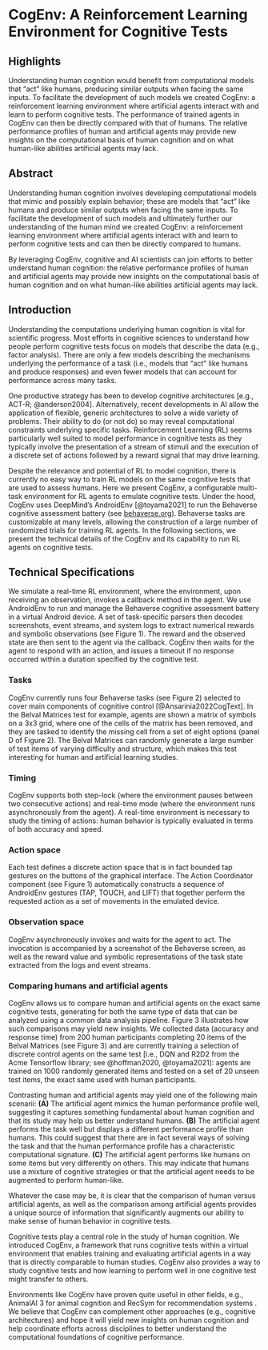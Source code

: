 # CogEnv: A Reinforcement Learning Environment for Cognitive Tests

## Highlights {.unnumbered}

Understanding human cognition would benefit from computational models that “act” like humans, producing similar outputs when facing the same inputs.
To facilitate the development of such models we created CogEnv: a reinforcement learning environment where artificial agents interact with and learn to perform cognitive tests.
The performance of trained agents in CogEnv can then be directly compared with that of humans. The relative performance profiles of human and artificial agents may provide new insights on the computational basis of human cognition and on what human-like abilities artificial agents may lack.
 

## Abstract {.unnumbered}

Understanding human cognition involves developing computational models that mimic and possibly explain behavior; these are models that “act” like humans and produce similar outputs when facing the same inputs. To facilitate the development of such models and ultimately further our understanding of the human mind we created CogEnv: a reinforcement learning environment where artificial agents interact with and learn to perform cognitive tests and can then be directly compared to humans.

By leveraging CogEnv, cognitive and AI scientists can join efforts to better understand human cognition: the relative performance profiles of human and artificial agents may provide new insights on the computational basis of human cognition and on what human-like abilities artificial agents may lack.


## Introduction

Understanding the computations underlying human cognition is vital for scientific progress. Most efforts in cognitive sciences to understand how people perform cognitive tests focus on models that describe the data (e.g., factor analysis). There are only a few models describing the mechanisms underlying the performance of a task (i.e., models that “act” like humans and produce responses) and even fewer models that can account for performance across many tasks.



\begin{figure}[ht]
\begin{center}
<!-- % \includegraphics[width=8.2cm]{images/figure1.png} -->
% \framebox(244,150){Overall architecture}
% \fbox{Overall architecture}
\end{center}
\caption{Overall architecture of the CogEnv. CogEnv communicates with AndroidEnv via Protocol Buffer messages and manages access to the Behaverse events. $O_t$ is the screenshot of the task at time t, $O^{\prime}_t$ is the extra observations extracted from the Behaverse events including information about the task and stimuli, $r_t$ is the reward, and $A_t$ is the agent's action.} 
\label{figure1}
\end{figure}


\begin{figure}[ht]
\begin{center}
<!-- % \includegraphics[width=7.5cm]{images/figure2_v2.png} -->
% \framebox(505,150){Screenshots of the Behaverse tasks}
\end{center}
\caption{Screenshot ($O_t$) of four Behaverse tasks. A) Digit Span (working memory), B) N-Back (working memory), C) Trail Making Test (cognitive flexibility), and D) Belval Matrices (matrix reasoning). See \url{https://behaverse.org}.} 
\label{figure2}
\end{figure}

One productive strategy has been to develop cognitive architectures [e.g., ACT-R; @anderson2004]. Alternatively, recent developments in AI allow the application of flexible, generic architectures to solve a wide variety of problems. Their ability to do (or not do) so may reveal computational constraints underlying specific tasks. Reinforcement Learning (RL) seems particularly well suited to model performance in cognitive tests as they typically involve the presentation of a stream of stimuli and the execution of a discrete set of actions followed by a reward signal that may drive learning.

Despite the relevance and potential of RL to model cognition, there is currently no easy way to train RL models on the same cognitive tests that are used to assess humans. Here we present CogEnv, a configurable multi-task environment for RL agents to emulate cognitive tests. Under the hood, CogEnv uses DeepMind’s AndroidEnv [@toyama2021] to run the Behaverse cognitive assessment battery (see [behaverse.org](https://behaverse.org)). Behaverse tasks are customizable at many levels, allowing the construction of a large number of randomized trials for training RL agents. In the following sections, we present the technical details of the CogEnv and its capability to run RL agents on cognitive tests.


## Technical Specifications

We simulate a real-time RL environment, where the environment, upon receiving an observation, invokes a callback method in the agent. We use AndroidEnv to run and manage the Behaverse cognitive assessment battery in a virtual Android device. A set of task-specific parsers then decodes screenshots, event streams, and system logs to extract numerical rewards and symbolic observations (see Figure 1). The reward and the observed state are then sent to the agent via the callback. CogEnv then waits for the agent to respond with an action, and issues a timeout if no response occurred within a duration specified by the cognitive test.


### Tasks

CogEnv currently runs four Behaverse tasks (see Figure 2) selected to cover main components of cognitive control [@Ansarinia2022CogText]. In the Belval Matrices test for example, agents are shown a matrix of symbols on a 3x3 grid, where one of the cells of the matrix has been removed, and they are tasked to identify the missing cell from a set of eight options (panel D of Figure 2). The Belval Matrices can randomly generate a large number of test items of varying difficulty and structure, which makes this test interesting for human and artificial learning studies.


### Timing
CogEnv supports both step-lock (where the environment pauses between two consecutive actions) and real-time mode (where the environment runs asynchronously from the agent). A real-time environment is necessary to study the timing of actions: human behavior is typically evaluated in terms of both accuracy and speed.

### Action space

Each test defines a discrete action space that is in fact bounded tap gestures on the buttons of the graphical interface. The Action Coordinator component (see Figure 1) automatically constructs a sequence of AndroidEnv gestures (TAP, TOUCH, and LIFT) that together perform the requested action as a set of movements in the emulated device.


### Observation space

CogEnv asynchronously invokes and waits for the agent to act. The invocation is accompanied by a screenshot of the Behaverse screen, as well as the reward value and symbolic representations of the task state extracted from the logs and event streams.


### Comparing humans and artificial agents
CogEnv allows us to compare human and artificial agents on the exact same cognitive tests, generating for both the same type of data that can be analyzed using a common data analysis pipeline. Figure 3 illustrates how such comparisons may yield new insights.
We collected data (accuracy and response time) from 200 human participants completing 20 items of the Belval Matrices (see Figure 3) and are currently training a selection of discrete control agents on the same test  [i.e., DQN and R2D2 from the Acme Tensorflow library; see @hoffman2020, @toyama2021]: agents are trained on 1000 randomly generated items and tested on a set of 20 unseen test items, the exact same used with human participants.

Contrasting human and artificial agents may yield one of the following main scenarii: **(A)** The artificial agent mimics the human performance profile well, suggesting it captures something fundamental about human cognition and that its study may help us better understand humans. **(B)** The artificial agent performs the task well but displays a different performance profile than humans. This could suggest that there are in fact several ways of solving the task and that the human performance profile has a characteristic computational signature. **(C)** The artificial agent performs like humans on some items but very differently on others. This may indicate that humans use a mixture of cognitive strategies or that the artificial agent needs to be augmented to perform human-like.

Whatever the case may be, it is clear that the comparison of human versus artificial agents, as well as the comparison among artificial agents provides a unique source of information that significantly augments our ability to make sense of human behavior in cognitive tests.

\begin{figure}[ht]
\begin{center}
<!-- % \includegraphics[width=8.5cm]{images/CogEnv_figure_3_v3.png} -->
\end{center}
\caption{Hypothetical scenarios when comparing the performance of humans versus computational agents (see text).} 
\label{figure3}
\end{figure}



\section{Conclusion}

Cognitive tests play a central role in the study of human cognition. We introduced CogEnv, a framework that runs cognitive tests within a virtual environment that enables training and evaluating artificial agents in a way that is directly comparable to human studies. CogEnv also provides a way to study cognitive tests and how learning to perform well in one cognitive test might transfer to others.

Environments like CogEnv have proven quite useful in other fields, e.g., AnimalAI 3 for animal cognition \cite{crosby2020} and RecSym for recommendation systems \cite{ie2019}. We believe that CogEnv can complement other approaches (e.g., cognitive architectures) and hope it will yield new insights on human cognition and help coordinate efforts across disciplines to better understand the computational foundations of cognitive performance.



